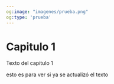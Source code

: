 ```yaml
--- 
og:image: "imagenes/prueba.png"
og:type: 'prueba'
---
```


# Capitulo 1 

Texto del capitulo 1

esto es para ver si ya se actualizó el texto
